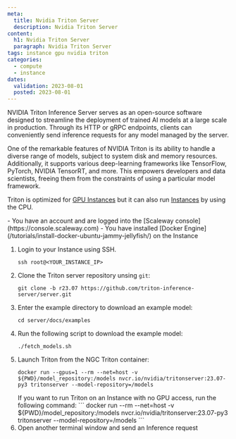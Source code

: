 ```yaml
---
meta:
  title: Nvidia Triton Server
  description: Nvidia Triton Server
content:
  h1: Nvidia Triton Server
  paragraph: Nvidia Triton Server
tags: instance gpu nvidia triton
categories:
  - compute
  - instance
dates:
  validation: 2023-08-01
  posted: 2023-08-01
---
```


NVIDIA Triton Inference Server serves as an open-source software designed to streamline the deployment of trained AI models at a large scale in production.
Through its HTTP or gRPC endpoints, clients can conveniently send inference requests for any model managed by the server.

One of the remarkable features of NVIDIA Triton is its ability to handle a diverse range of models, subject to system disk and memory resources.
Additionally, it supports various deep-learning frameworks like TensorFlow, PyTorch, NVIDIA TensorRT, and more. This empowers developers and data scientists, freeing them from the constraints of using a particular model framework.

Triton is optimized for [GPU Instances](link) but it can also run [Instances](link) by using the CPU.

<Message type="requirement">
  - You have an account and are logged into the [Scaleway console](https://console.scaleway.com)
  - You have installed [Docker Engine](/tutorials/install-docker-ubuntu-jammy-jellyfish/) on the Instance
</Message>

1. Login to your Instance using SSH.
    ```
    ssh root@<YOUR_INSTANCE_IP>
    ```
2. Clone the Triton server repository unsing `git`:
    ```
    git clone -b r23.07 https://github.com/triton-inference-server/server.git
    ```
3. Enter the example directory to download an example model:
    ```
    cd server/docs/examples
    ```
4. Run the following script to download the example model:
    ```
    ./fetch_models.sh
    ```
5. Launch Triton from the NGC Triton container:
    ```
    docker run --gpus=1 --rm --net=host -v ${PWD}/model_repository:/models nvcr.io/nvidia/tritonserver:23.07-py3 tritonserver --model-repository=/models
    ```
    <Message type="note">
        If you want to run Triton on an Instance with no GPU access, run the following command:
        ```
        docker run --rm --net=host -v ${PWD}/model_repository:/models nvcr.io/nvidia/tritonserver:23.07-py3 tritonserver --model-repository=/models
        ```
    </Message>
6. Open another terminal window and send an Inference request 